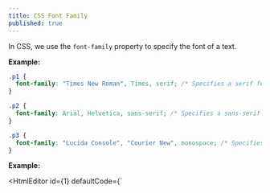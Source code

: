 ```yaml
---
title: CSS Font Family
published: true
---
```


In CSS, we use the `font-family` property to specify the font of a text.


**Example:**

```css
.p1 {
  font-family: "Times New Roman", Times, serif; /* Specifies a serif font */
}

.p2 {
  font-family: Arial, Helvetica, sans-serif; /* Specifies a sans-serif font */
}

.p3 {
  font-family: "Lucida Console", "Courier New", monospace; /* Specifies a monospace font */
}
```

**Example:**

<HtmlEditor id={1} defaultCode={`
<html>
  <head>
    <style>
      .p1 {
        font-family: "Times New Roman", Times, serif;
      }

      .p2 {
        font-family: Arial, Helvetica, sans-serif;
      }

      .p3 {
        font-family: "Lucida Console", "Courier New", monospace;
      }
    </style>
  </head>
  <body>
    <p class="p1">This is a paragraph with a serif font.</p>
    <p class="p2">This is a paragraph with a sans-serif font.</p>
    <p class="p3">This is a paragraph with a monospace font.</p>
  </body>
</html>
`}/>


---